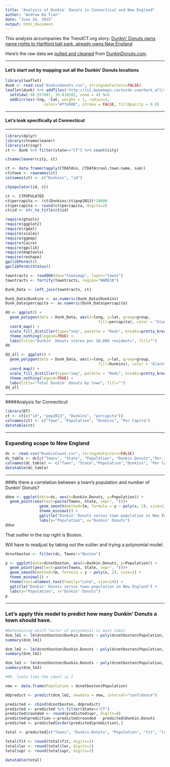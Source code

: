 ```yaml
---
title: "Analysis of Dunkin' Donuts in Connecticut and New England"
author: "Andrew Ba Tran"
date: "June 24, 2015"
output: html_document
---
```


This analysis accompanies the TrendCT.org story: [Dunkin’ Donuts owns name rights to Hartford ball park, already owns New England](http://trendct.org/2015/06/15/dunkin-donuts-owns-rights-to-hartford-stadium-already-owns-new-england/)

Here’s the raw data we [pulled and cleaned](https://github.com/trendct/dunkin-donuts-ct/blob/master/dunkindonuts.csv) from [DunkinDonuts.com](http://www.dunkindonuts.com).

***

#### Let's start out by mapping out all the Dunkin' Donuts locations

```r
library(leaflet)
dunk <- read.csv("dunkindonuts.csv", stringsAsFactors=FALSE)
leaflet(dunk) %>% addTiles('http://{s}.basemaps.cartocdn.com/dark_all/{z}/{x}/{y}.png', attribution='Map tiles by <a href="http://stamen.com">Stamen Design</a>, <a href="http://creativecommons.org/licenses/by/3.0">CC BY 3.0</a> &mdash; Map data &copy; <a href="http://www.openstreetmap.org/copyright">OpenStreetMap</a>') %>% 
  setView(-98.557087, 39.810502, zoom = 4) %>% 
  addCircles(~lng, ~lat, weight = 1, radius=3, 
                 color="#ffa500", stroke = FALSE, fillOpacity = 0.8)


```

***

#### Let's look specifically at Connecticut

***


```r
library(dplyr)
library(ctnamecleaner)
library(stringr)
ct <- dunk %>% filter(state=="CT") %>% count(city)

ctnamecleaner(city, ct)

ct <- data.frame(tapply(CTDATA$n, CTDATA$real.town.name, sum))
ct$town <- rownames(ct)
colnames(ct) <- c("Dunkins", "id")

ctpopulator(id, ct)

ct <- CTPOPULATED
ct$percapita <- (ct$Dunkins/ct$pop2013)*10000
ct$percapita <- round(ct$percapita, digits=2)
ct$id <- str_to_title(ct$id)

require(gtools)
require(ggplot2)
require(rgdal)
require(scales)
require(ggmap)
require(Cairo)
require(gpclib)
require(maptools)
require(reshape)
gpclibPermit()
gpclibPermitStatus()

towntracts <- readOGR(dsn="townsmap", layer="towns")
towntracts <- fortify(towntracts, region="NAME10")

Dunk_Data <- left_join(towntracts, ct)

Dunk_Data$Dunkins <- as.numeric(Dunk_Data$Dunkins)
Dunk_Data$percapita <- as.numeric(Dunk_Data$percapita)

dd <- ggplot() +
  geom_polygon(data = Dunk_Data, aes(x=long, y=lat, group=group, 
                                         fill=percapita), color = "black", size=0.2) +
  coord_map() +
  scale_fill_distiller(type="seq", palette = "Reds", breaks=pretty_breaks(n=5)) +
  theme_nothing(legend=TRUE) +
  labs(title="Dunkin' Donuts stores per 10,000 residents", fill="")
dd

dd_all <- ggplot() +
  geom_polygon(data = Dunk_Data, aes(x=long, y=lat, group=group, 
                                         fill=Dunkins), color = "black", size=0.2) +
  coord_map() +
  scale_fill_distiller(type="seq", palette = "Reds", breaks=pretty_breaks(n=5)) +
  theme_nothing(legend=TRUE) +
  labs(title="Total Dunkin' Donuts by town", fill="")
dd_all

```

***

####Analysis for Connecticut 
```r
library(DT)
ct <- ct[c("id", "pop2013", "Dunkins", "percapita")]
colnames(ct) <- c("Town", "Population", "Dunkins", "Per Capita")
datatable(ct)

```

***

### Expanding scope to New England

```r
dc <- read.csv("DunkinCount.csv", stringsAsFactors=FALSE)
dc_table <- dc[c("Towns", "State", "Population", "Dunkin.Donuts","Per.1.000.residents")]
colnames(dc_table) <- c("Town", "State","Population","Dunkins", "Per Capita")
datatable(dc_table)
```

***

###Is there a correlation between a town's population and number of Dunkin' Donuts?

```r

ddne <- ggplot(data=dc, aes(x=Dunkin.Donuts, y=Population)) +
  geom_point(aes(text=paste(Towns, State, sep=", ")))+ 
               geom_smooth(method=lm, formula = y ~ poly(x, 2), size=1) +
               theme_minimal() +
               ggtitle("Dunkin' Donuts versus town population in New England") +
               labs(y="Population", x="Dunkin' Donuts")
ddne

```

That outlier in the top right is Boston.

Will have to readjust by taking out the outlier and trying a polynomial model.


```r


dcnotboston <- filter(dc, Towns!="Boston")

p <- ggplot(data=dcnotboston, aes(x=Dunkin.Donuts, y=Population)) +
  geom_point(aes(text=paste(Towns, State, sep=", ")))+ 
  geom_smooth(method=lm, formula = y ~ poly(x, 2), size=1) +
  theme_minimal() +
  theme(text=element_text(family="Lato", size=14)) +
  ggtitle("Dunkin' Donuts versus town population in New England") +
  labs(y="Population", x="Dunkin' Donuts")
p
```

****

### Let's apply this model to predict how many Dunkin' Donuts a town should have.
```r

#Determining which factor of polynomial is most ideal
dcm_lm1 <- lm(dcnotboston$Dunkin.Donuts ~ poly(dcnotboston$Population, 1))
summary(dcm_lm1)

dcm_lm2 <- lm(dcnotboston$Dunkin.Donuts ~ poly(dcnotboston$Population, 2))
summary(dcm_lm2)

dcm_lm3 <- lm(dcnotboston$Dunkin.Donuts ~ poly(dcnotboston$Population, 3))
summary(dcm_lm3)

#OK, looks like the ideal is 2

new <- data.frame(Population = dcnotboston$Population)

ddpredict <- predict(dcm_lm2, newdata = new, interval="confidence")

predicted <- cbind(dcnotboston, ddpredict)
predicted <- predicted %>% filter(State=="CT")
predicted$rounded <- round(predicted$upr, digits=0)
predicted$prediction <-predicted$rounded - predicted$Dunkin.Donuts
predicted <- predicted[order(predicted$prediction),]

total <- predicted[c("Towns", "Dunkin.Donuts", "Population", "fit", "lwr", "upr", "rounded", "prediction")]

total$fit <- round(total$fit, digits=2)
total$lwr <- round(total$lwr, digits=2)
total$upr <- round(total$upr, digits=2)

datatable(total)

```




